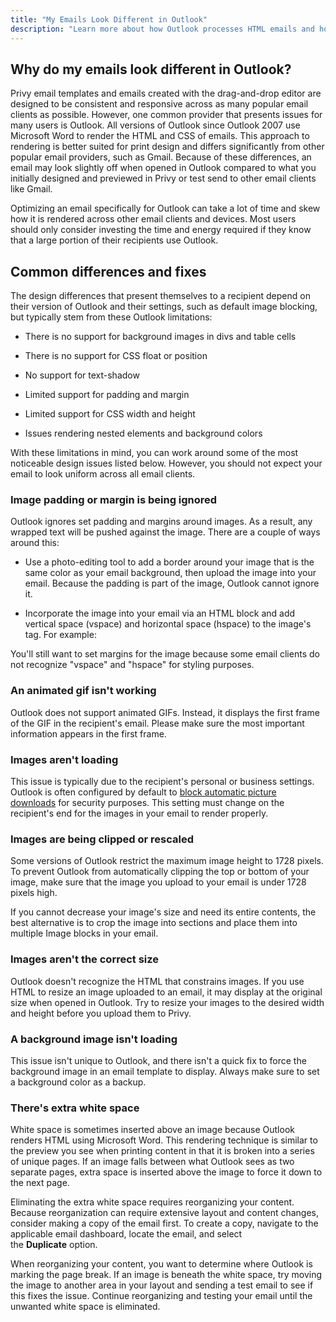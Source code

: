 ```yaml
---
title: "My Emails Look Different in Outlook"
description: "Learn more about how Outlook processes HTML emails and how you can mitigate any differences."
---
```


## Why do my emails look different in Outlook?

Privy email templates and emails created with the drag-and-drop editor are designed to be consistent and responsive across as many popular email clients as possible. However, one common provider that presents issues for many users is Outlook. All versions of Outlook since Outlook 2007 use Microsoft Word to render the HTML and CSS of emails. This approach to rendering is better suited for print design and differs significantly from other popular email providers, such as Gmail. Because of these differences, an email may look slightly off when opened in Outlook compared to what you initially designed and previewed in Privy or test send to other email clients like Gmail.

Optimizing an email specifically for Outlook can take a lot of time and skew how it is rendered across other email clients and devices. Most users should only consider investing the time and energy required if they know that a large portion of their recipients use Outlook. 

## Common differences and fixes

The design differences that present themselves to a recipient depend on their version of Outlook and their settings, such as default image blocking, but typically stem from these Outlook limitations: 

* There is no support for background images in divs and table cells

* There is no support for CSS float or position

* No support for text-shadow

* Limited support for padding and margin

* Limited support for CSS width and height

* Issues rendering nested elements and background colors

With these limitations in mind, you can work around some of the most noticeable design issues listed below. However, you should not expect your email to look uniform across all email clients.

### Image padding or margin is being ignored

Outlook ignores set padding and margins around images. As a result, any wrapped text will be pushed against the image. There are a couple of ways around this: 

* Use a photo-editing tool to add a border around your image that is the same color as your email background, then upload the image into your email. Because the padding is part of the image, Outlook cannot ignore it. 

* Incorporate the image into your email via an HTML block and add vertical space (vspace) and horizontal space (hspace) to the image's tag. For example:



​You'll still want to set margins for the image because some email clients do not recognize "vspace" and "hspace" for styling purposes. 

### An animated gif isn't working

Outlook does not support animated GIFs. Instead, it displays the first frame of the GIF in the recipient's email. Please make sure the most important information appears in the first frame. 

### Images aren't loading

This issue is typically due to the recipient's personal or business settings. Outlook is often configured by default to [block automatic picture downloads](https://support.microsoft.com/en-us/office/block-or-unblock-automatic-picture-downloads-in-email-messages-15e08854-6808-49b1-9a0a-50b81f2d617a) for security purposes. This setting must change on the recipient's end for the images in your email to render properly. 

### Images are being clipped or rescaled

Some versions of Outlook restrict the maximum image height to 1728 pixels. To prevent Outlook from automatically clipping the top or bottom of your image, make sure that the image you upload to your email is under 1728 pixels high. 

If you cannot decrease your image's size and need its entire contents, the best alternative is to crop the image into sections and place them into multiple Image blocks in your email.

### Images aren't the correct size

Outlook doesn't recognize the HTML that constrains images. If you use HTML to resize an image uploaded to an email, it may display at the original size when opened in Outlook. Try to resize your images to the desired width and height before you upload them to Privy.

### A background image isn't loading

This issue isn't unique to Outlook, and there isn't a quick fix to force the background image in an email template to display. Always make sure to set a background color as a backup. 



### There's extra white space

White space is sometimes inserted above an image because Outlook renders HTML using Microsoft Word. This rendering technique is similar to the preview you see when printing content in that it is broken into a series of unique pages. If an image falls between what Outlook sees as two separate pages, extra space is inserted above the image to force it down to the next page.

Eliminating the extra white space requires reorganizing your content. Because reorganization can require extensive layout and content changes, consider making a copy of the email first. To create a copy, navigate to the applicable email dashboard, locate the email, and select the **Duplicate** option. 



When reorganizing your content, you want to determine where Outlook is marking the page break. If an image is beneath the white space, try moving the image to another area in your layout and sending a test email to see if this fixes the issue. Continue reorganizing and testing your email until the unwanted white space is eliminated.